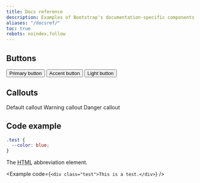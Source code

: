 ```yaml
---
title: Docs reference
description: Examples of Bootstrap's documentation-specific components and styles.
aliases: "/docsref/"
toc: true
robots: noindex,follow
---
```


## Buttons

<button class="btn btn-bd-primary">Primary button</button>
<button class="btn btn-bd-accent">Accent button</button>
<button class="btn btn-bd-light">Light button</button>

## Callouts

<Callout>
  Default callout
</Callout>

<Callout type="warning">
  Warning callout
</Callout>

<Callout type="danger">
  Danger callout
</Callout>

## Code example

```scss
.test {
  --color: blue;
}
```

<div class="bd-example">
  The <abbr title="HyperText Markup Language">HTML</abbr> abbreviation element.
</div>

<Example code={`<div class="test">This is a test.</div>`} />

<ScssDocs name="variable-gradient" file="scss/_variables.scss" />

<JsDocs name="live-toast" file="site/src/assets/partials/snippets.js" />
